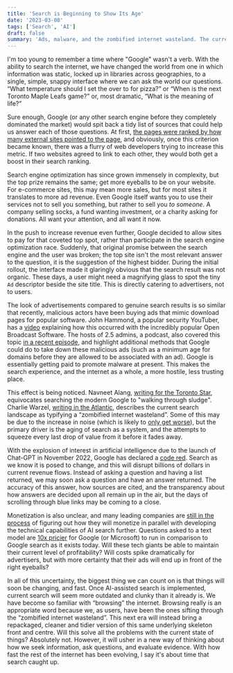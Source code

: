 ```yaml
---
title: 'Search is Beginning to Show Its Age'
date: '2023-03-08'
tags: ['Search', 'AI']
draft: false
summary: 'Ads, malware, and the zombified internet wasteland. The current state of search is not ideal, so what could be next?'
---
```


I'm too young to remember a time where "Google" wasn't a verb. With the ability to search the internet, we have changed the world from one in which information was static, locked up in libraries across geographies, to a single, simple, snappy interface where we can ask the world our questions. “What temperature should I set the over to for pizza?” or “When is the next Toronto Maple Leafs game?” or, most dramatic, “What is the meaning of life?”

Sure enough, Google (or any other search engine before they completely dominated the market) would spit back a tidy list of sources that could help us answer each of those questions. At first, [the pages were ranked by how many external sites pointed to the page](https://www.searchenginejournal.com/seo/seo-history/), and obviously, once this criterion became known, there was a flurry of web developers trying to increase this metric. If two websites agreed to link to each other, they would both get a boost in their search ranking.

Search engine optimization has since grown immensely in complexity, but the top prize remains the same; get more eyeballs to be on your website. For e-commerce sites, this may mean more sales, but for most sites it translates to more ad revenue. Even Google itself wants you to use their services not to sell you something, but rather to sell you _to someone_. A company selling socks, a fund wanting investment, or a charity asking for donations. All want your attention, and all want it now.

In the push to increase revenue even further, Google decided to allow sites to pay for that coveted top spot, rather than participate in the search engine optimization race. Suddenly, that original promise between the search engine and the user was broken; the top site isn't the most relevant answer to the question, it is the suggestion of the highest bidder. During the initial rollout, the interface made it glaringly obvious that the search result was not organic. These days, a user might need a magnifying glass to spot the tiny `Ad` descriptor beside the site title. This is directly catering to advertisers, not to users.

The look of advertisements compared to genuine search results is so similar that recently, malicious actors have been buying ads that mimic download pages for popular software. John Hammond, a popular security YouTuber, has a [video](https://www.youtube.com/watch?v=jXrSSq1D0e8) explaining how this occurred with the incredibly popular Open Broadcast Software. The hosts of 2.5 admins, a podcast, also covered this topic [in a recent episode](https://2.5admins.com/2-5-admins-131/), and highlight additional methods that Google could do to take down these malicious ads (such as a minimum age for domains before they are allowed to be associated with an ad). Google is essentially getting paid to promote malware at present. This makes the search experience, and the internet as a whole, a more hostile, less trusting place.

This effect is being noticed. Navneet Alang, [writing for the Toronto Star](https://www.thestar.com/business/opinion/2022/02/19/google-search-has-gotten-worse-heres-the-trick-people-have-found-to-get-around-it.html), equivocates searching the modern Google to "walking through sludge".  Charlie Warzel, [writing in the Atlantic](https://www.theatlantic.com/ideas/archive/2022/06/google-search-algorithm-internet/661325/), describes the current search landscape as typifying a “zombified internet wasteland”. Some of this may be due to the increase in noise (which is likely to [only get worse](https://www.markpitblado.me/articles/the-internet-is-about-to-get-noisier)), but the primary driver is the aging of search as a system, and the attempts to squeeze every last drop of value from it before it fades away.

With the explosion of interest in artificial intelligence due to the launch of Chat-GPT in November 2022, Google has declared a [code red](https://www.businessinsider.com/google-management-issues-code-red-over-chatgpt-report-2022-12?op=1). Search as we know it is posed to change, and this will disrupt billions of dollars in current revenue flows. Instead of asking a question and having a list returned, we may soon ask a question and have an answer returned. The accuracy of this answer, how sources are cited, and the transparency about how answers are decided upon all remain up in the air, but the days of scrolling through blue links may be coming to a close.

Monetization is also unclear, and many leading companies are [still in the process](https://www.nytimes.com/2023/03/08/technology/chatbots-disrupt-internet-industry.html) of figuring out how they will monetize in parallel with developing the technical capabilities of AI search further. Questions asked to a text model are [10x pricier](https://arstechnica.com/gadgets/2023/02/chatgpt-style-search-represents-a-10x-cost-increase-for-google-microsoft/) for Google (or Microsoft) to run in comparison to Google search as it exists today. Will these tech giants be able to maintain their current level of profitability? Will costs spike dramatically for advertisers, but with more certainty that their ads will end up in front of the right eyeballs?

In all of this uncertainty, the biggest thing we can count on is that things will soon be changing, and fast. Once AI-assisted search is implemented, current search will seem more outdated and clunky than it already is. We have become so familiar with “browsing” the internet. Browsing really is an appropriate word because we, as users, have been the ones sifting through the “zombified internet wasteland”. This next era will instead bring a repackaged, cleaner and tidier version of this same underlying skeleton front and centre. Will this solve all the problems with the current state of things? Absolutely not. However, it will usher in a new way of thinking about how we seek information, ask questions, and evaluate evidence. With how fast the rest of the internet has been evolving, I say it's about time that search caught up.
